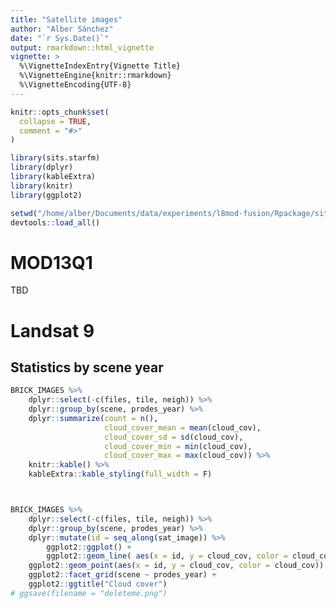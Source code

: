 ```yaml
---
title: "Satellite images"
author: "Alber Sánchez"
date: "`r Sys.Date()`"
output: rmarkdown::html_vignette
vignette: >
  %\VignetteIndexEntry{Vignette Title}
  %\VignetteEngine{knitr::rmarkdown}
  %\VignetteEncoding{UTF-8}
---
```


```r
knitr::opts_chunk$set(
  collapse = TRUE,
  comment = "#>"
)

library(sits.starfm)
library(dplyr)
library(kableExtra)
library(knitr)
library(ggplot2)

setwd("/home/alber/Documents/data/experiments/l8mod-fusion/Rpackage/sits.starfm")
devtools::load_all()

```

# MOD13Q1

TBD

# Landsat 9

## Statistics by scene year

```r
BRICK_IMAGES %>%
    dplyr::select(-c(files, tile, neigh)) %>% 
    dplyr::group_by(scene, prodes_year) %>%
    dplyr::summarize(count = n(), 
                     cloud_cover_mean = mean(cloud_cov),
                     cloud_cover_sd = sd(cloud_cov),
                     cloud_cover_min = min(cloud_cov),
                     cloud_cover_max = max(cloud_cov)) %>%
    knitr::kable() %>%
    kableExtra::kable_styling(full_width = F)



BRICK_IMAGES %>%
    dplyr::select(-c(files, tile, neigh)) %>%
    dplyr::group_by(scene, prodes_year) %>% 
    dplyr::mutate(id = seq_along(sat_image)) %>%
        ggplot2::ggplot() +
        ggplot2::geom_line( aes(x = id, y = cloud_cov, color = cloud_cov, group = prodes_year)) +
	ggplot2::geom_point(aes(x = id, y = cloud_cov, color = cloud_cov)) +
	ggplot2::facet_grid(scene ~ prodes_year) +
	ggplot2::ggtitle("Cloud cover")
# ggsave(filename = "deleteme.png")

```





